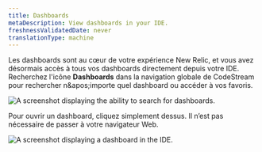 ```yaml
---
title: Dashboards
metaDescription: View dashboards in your IDE.
freshnessValidatedDate: never
translationType: machine
---
```


Les dashboards sont au cœur de votre expérience New Relic, et vous avez désormais accès à tous vos dashboards directement depuis votre IDE. Recherchez l&apos;icône <DNT>**Dashboards**</DNT> dans la navigation globale de CodeStream pour rechercher n&amp;apos;importe quel dashboard ou accéder à vos favoris.

<img title="Dashboard search." alt="A screenshot displaying the ability to search for dashboards." src="/images/codestream_screenshot-full_search-dashbaords.webp" />

Pour ouvrir un dashboard, cliquez simplement dessus. Il n’est pas nécessaire de passer à votre navigateur Web.

<img title="Dashboard display." alt="A screenshot displaying a dashboard in the IDE." src="/images/codestream_screenshot-full_display-dashboard.webp" />